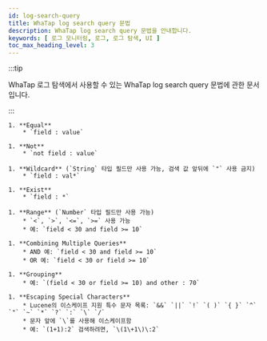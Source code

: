 ```yaml
---
id: log-search-query
title: WhaTap log search query 문법
description: WhaTap log search query 문법을 안내합니다.
keywords: [ 로그 모니터링, 로그, 로그 탐색, UI ]
toc_max_heading_level: 3
---
```


:::tip

WhaTap 로그 탐색에서 사용할 수 있는 WhaTap log search query 문법에 관한 문서입니다.

:::

    1. **Equal**
        * `field : value`

    1. **Not**
        * `not field : value`

    1. **Wildcard** (`String` 타입 필드만 사용 가능, 검색 값 앞뒤에 `"` 사용 금지)
        * `field : val*`

    1. **Exist**
        * `field : *`

    1. **Range** (`Number` 타입 필드만 사용 가능)
        * `<`, `>`, `<=`, `>=` 사용 가능
        * 예: `field < 30 and field >= 10`

    1. **Combining Multiple Queries**
        * AND 예: `field < 30 and field >= 10`
        * OR 예: `field < 30 or field >= 10`

    1. **Grouping**
        * 예: `(field < 30 or field >= 10) and other : 70`

    1. **Escaping Special Characters**
        * Lucene의 이스케이프 지원 특수 문자 목록: `&&` `||` `!` `( )` `{ }` `^` `"` `~` `*` `?` `:` `\` `/`
        * 문자 앞에 `\`를 사용해 이스케이프함
        * 예: `(1+1):2` 검색하려면, `\(1\+1\)\:2`